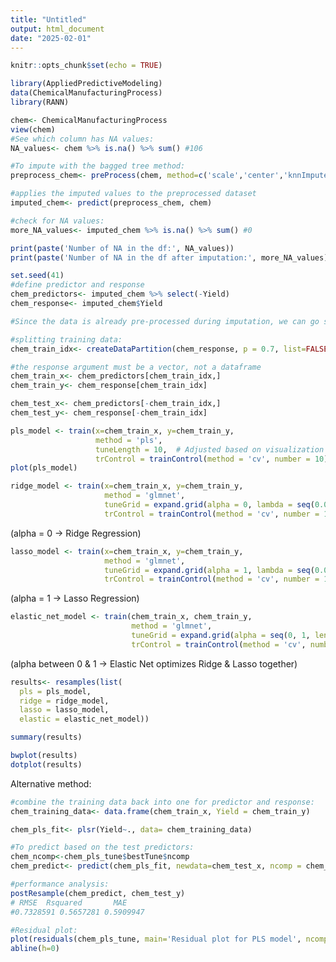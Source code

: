 ```yaml
---
title: "Untitled"
output: html_document
date: "2025-02-01"
---
```


```r
knitr::opts_chunk$set(echo = TRUE)
```

```r
library(AppliedPredictiveModeling)
data(ChemicalManufacturingProcess)
library(RANN)
```

```r
chem<- ChemicalManufacturingProcess
view(chem)
#See which column has NA values:
NA_values<- chem %>% is.na() %>% sum() #106

#To impute with the bagged tree method:
preprocess_chem<- preProcess(chem, method=c('scale','center','knnImpute'))

#applies the imputed values to the preprocessed dataset
imputed_chem<- predict(preprocess_chem, chem)

#check for NA values:
more_NA_values<- imputed_chem %>% is.na() %>% sum() #0

print(paste('Number of NA in the df:', NA_values))
print(paste('Number of NA in the df after imputation:', more_NA_values))
```

```r
set.seed(41)
#define predictor and response
chem_predictors<- imputed_chem %>% select(-Yield)
chem_response<- imputed_chem$Yield

#Since the data is already pre-processed during imputation, we can go straight to splitting:

#splitting training data:
chem_train_idx<- createDataPartition(chem_response, p = 0.7, list=FALSE) 

#the response argument must be a vector, not a dataframe
chem_train_x<- chem_predictors[chem_train_idx,]
chem_train_y<- chem_response[chem_train_idx]

chem_test_x<- chem_predictors[-chem_train_idx,]
chem_test_y<- chem_response[-chem_train_idx]
```

```r
pls_model <- train(x=chem_train_x, y=chem_train_y,
                   method = 'pls',
                   tuneLength = 10,  # Adjusted based on visualization
                   trControl = trainControl(method = 'cv', number = 10))
plot(pls_model)
```


```r
ridge_model <- train(x=chem_train_x, y=chem_train_y,
                     method = 'glmnet',
                     tuneGrid = expand.grid(alpha = 0, lambda = seq(0.001, 1, length = 10)),  
                     trControl = trainControl(method = 'cv', number = 10))

```
(alpha = 0 → Ridge Regression)
```r
lasso_model <- train(x=chem_train_x, y=chem_train_y,
                     method = 'glmnet',
                     tuneGrid = expand.grid(alpha = 1, lambda = seq(0.001, 0.1, length = 10)),
                     trControl = trainControl(method = 'cv', number = 10))
```
(alpha = 1 → Lasso Regression)
```r
elastic_net_model <- train(chem_train_x, chem_train_y,
                           method = 'glmnet',
                           tuneGrid = expand.grid(alpha = seq(0, 1, length = 10), lambda = seq(0.001, 0.1, length = 10)),
                           trControl = trainControl(method = 'cv', number = 10))

```
(alpha between 0 & 1 → Elastic Net optimizes Ridge & Lasso together)


```r
results<- resamples(list(
  pls = pls_model,
  ridge = ridge_model,
  lasso = lasso_model,
  elastic = elastic_net_model))

summary(results)
```

```r
bwplot(results)
dotplot(results)
```

Alternative method:

```r
#combine the training data back into one for predictor and response:
chem_training_data<- data.frame(chem_train_x, Yield = chem_train_y)

chem_pls_fit<- plsr(Yield~., data= chem_training_data)

#To predict based on the test predictors:
chem_ncomp<-chem_pls_tune$bestTune$ncomp
chem_predict<- predict(chem_pls_fit, newdata=chem_test_x, ncomp = chem_ncomp)

#performance analysis:
postResample(chem_predict, chem_test_y)
# RMSE  Rsquared       MAE 
#0.7328591 0.5657281 0.5909947 

#Residual plot:
plot(residuals(chem_pls_tune, main='Residual plot for PLS model', ncomp = chem_ncomp))
abline(h=0)
```